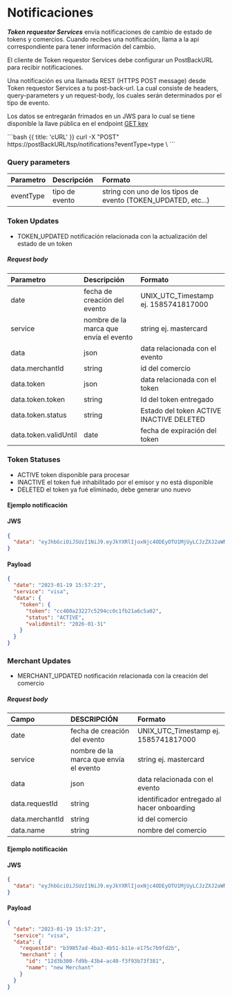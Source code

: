 <MissingTranslationBanner />

# Notificaciones

***Token requestor Services*** envía notificaciones de cambio de estado de tokens y comercios. Cuando recibes una notificación, llama a la api correspondiente para tener información del cambio.

El cliente de Token requestor Services debe configurar un PostBackURL para recibir notificaciones.

Una notificación es una llamada REST (HTTPS POST message) desde Token requestor Services a tu post-back-url. La cual consiste de headers, query-parameters y un request-body, los cuales serán determinados por el tipo de evento.

Los datos se entregarán frimados en un JWS para lo cual se tiene disponible la llave pública en el endpoint [GET key](https://evertectsp.stoplight.io/docs/tsp-api-doc/af51838b19685-get-public-key)

<Row>
  <Col sticky>
    <CodeGroup title="Endpoint" tag="POST" label="https://postBackURL/tsp/notifications?eventType=type">
    ```bash {{ title: 'cURL' }}
    curl -X "POST" https://postBackURL/tsp/notifications?eventType=type \
    ```
    </CodeGroup>
  </Col>
</Row>



### Query parameters

| Parametro  | Descripción    | Formato                                                      |
| :--------- | :------------  |:-------------------------------------------------------------|
| eventType  | tipo de evento |string con uno de los tipos de evento (TOKEN_UPDATED, etc...) |

### Token Updates

- TOKEN_UPDATED  notificación relacionada con la actualización del estado de un token


##### Request body
| Parametro             | Descripción                            | Formato                                 |
| :---------------------| :--------------------------------------|:----------------------------------------|
| date                  | fecha de creación del evento           | UNIX_UTC_Timestamp ej. 1585741817000    |
| service               | nombre de la marca que envía el evento | string ej. mastercard                   |
| data                  | json                                   | data relacionada con el evento          |
| data.merchantId       | string                                 | id del comercio                         |
| data.token            | json                                   | data relacionada con el token           |
| data.token.token      | string                                 | Id del token entregado                  |
| data.token.status     | string                                 | Estado del token ACTIVE INACTIVE DELETED|
| data.token.validUntil | date                                   | fecha de expiración del token           |

### Token Statuses

- ACTIVE token disponible para procesar
- INACTIVE el token fué inhabilitado por el emisor y no está disponible
- DELETED el token ya fué eliminado, debe generar uno nuevo

#### Ejemplo notificación

#### JWS
```json
{
  "data": "eyJhbGciOiJSUzI1NiJ9.eyJkYXRlIjoxNjc4ODEyOTU1MjUyLCJzZXJ2aWNlIjoidmlzYSIsImRhdGEiOnsibWVyY2hhbnRJZCI6IjJlOTg4MzA1LTQwYmItNGU3Ny1hOTkyLWMwZGNlMzMwM2RiMSIsInRva2VuIjp7InRva2VuIjoiOWNkZjMwYjYzN2MzODcyMDEzYWYxNTcxMjVhMDc3MDIiLCJzdGF0dXMiOiJBQ1RJVkUiLCJleHBpcmF0aW9uIjp7InllYXIiOiIyMDIzIiwibW9udGgiOiIxMiJ9fX19.L4S-u3DB_0sMoDk3-o3weBSIRNrbo33sYmDyCg2Ibpr1Nr361NbMBR_J-3k3HfkLSGdnz7s5tveugSl5N8czXfJplRnMjKm7CM394DQcVvCXnyD6K7cM7muVOB3pB14u1vejCaaI2S6u2YwTtKDuZKRDPeOQTOJT9Ecr7W7_3daiIxQ-J8x12BZEB72MltTMgj43T4UMBz54BfNnShW4kQ04HkDut26Y-26s3OiIztq69yfvzA1VubWgrgbRoPVpU_V_JmDeHSshS49urLcbBJUCyY_qM0yjiLfn9sLwQAQDJ2HMJrhK6p6Mbk6GX_xPcwUlasvj_EBNzp7qkUZFBw",
}
```
#### Payload
```json
{
  "date": "2023-01-19 15:57:23",
  "service": "visa",
  "data": {
    "token": {
      "token": "cc400a23227c5294cc0c1fb21a6c5a02",
      "status": "ACTIVE",
      "validUntil": "2026-01-31"
    }
  }
}
```
### Merchant Updates

- MERCHANT_UPDATED  notificación relacionada con la creación del comercio


##### Request body
| Campo            | DESCRIPCIÓN                            | Formato                                    |
| :--------------- | :--------------------------------------|:-------------------------------------------|
| date             | fecha de creación del evento           | UNIX_UTC_Timestamp ej. 1585741817000       |
| service          | nombre de la marca que envía el evento | string ej. mastercard                      |
| data             | json                                   | data relacionada con el evento             |
| data.requestId   | string                                 | identificador entregado al hacer onboarding|
| data.merchantId  | string                                 | id del comercio                            |
| data.name        | string                                 | nombre del comercio                        |


#### Ejemplo notificación
#### JWS
```json
{
  "data": "eyJhbGciOiJSUzI1NiJ9.eyJkYXRlIjoxNjc4ODEyOTU1MjUyLCJzZXJ2aWNlIjoidmlzYSIsImRhdGEiOnsibWVyY2hhbnRJZCI6IjJlOTg4MzA1LTQwYmItNGU3Ny1hOTkyLWMwZGNlMzMwM2RiMSIsInRva2VuIjp7InRva2VuIjoiOWNkZjMwYjYzN2MzODcyMDEzYWYxNTcxMjVhMDc3MDIiLCJzdGF0dXMiOiJBQ1RJVkUiLCJleHBpcmF0aW9uIjp7InllYXIiOiIyMDIzIiwibW9udGgiOiIxMiJ9fX19.L4S-u3DB_0sMoDk3-o3weBSIRNrbo33sYmDyCg2Ibpr1Nr361NbMBR_J-3k3HfkLSGdnz7s5tveugSl5N8czXfJplRnMjKm7CM394DQcVvCXnyD6K7cM7muVOB3pB14u1vejCaaI2S6u2YwTtKDuZKRDPeOQTOJT9Ecr7W7_3daiIxQ-J8x12BZEB72MltTMgj43T4UMBz54BfNnShW4kQ04HkDut26Y-26s3OiIztq69yfvzA1VubWgrgbRoPVpU_V_JmDeHSshS49urLcbBJUCyY_qM0yjiLfn9sLwQAQDJ2HMJrhK6p6Mbk6GX_xPcwUlasvj_EBNzp7qkUZFBw",
}
```
#### Payload
```json
{
  "date": "2023-01-19 15:57:23",
  "service": "visa",
  "data": {
    "requestId": "b39857ad-4ba3-4b51-b11e-e175c7b9fd2b",
    "merchant" : {
      "id": "12d3b300-fd9b-43b4-ac40-f3f93b73f381",
      "name": "new Merchant"
    }
  }
}
```














